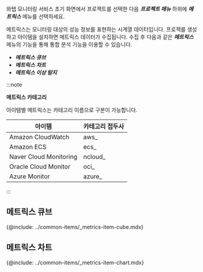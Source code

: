와탭 모니터링 서비스 초기 화면에서 프로젝트를 선택한 다음 ***프로젝트 메뉴*** 하위에 ***메트릭스*** 메뉴를 선택하세요.

메트릭스는 모니터링 대상의 성능 정보를 표현하는 시계열 데이터입니다. 프로젝를 생성하고 아이템을 설치하면 메트릭스 데이터가 수집됩니다. 수집 후 다음과 같은 ***메트릭스*** 메뉴의 기능을 통해 통합 분석 기능을 이용할 수 있습니다.

* ***메트릭스 큐브***
* ***메트릭스 차트***
* ***메트릭스 이상 탐지***

:::note 

**메트릭스 카테고리**

아이템별 메트릭스는 카테고리 이름으로 구분이 가능합니다.

|아이템|카테고리 접두사|
|----|----|
|Amazon CloudWatch|aws_|
|Amazon ECS|ecs_|
|Naver Cloud Monitoring|ncloud_|
|Oracle Cloud Monitor|oci_|
|Azure Monitor|azure_|

:::

## 메트릭스 큐브

{@include: ../common-items/_metrics-item-cube.mdx} 

## 메트릭스 차트

{@include: ../common-items/_metrics-item-chart.mdx}

<!-- 메트릭스 이상 탐지 문서 필요 230127 -->
<!-- 화면 필요? -->